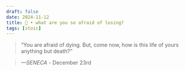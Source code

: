 ```yaml
---
draft: false 
date: 2024-11-12
title: 🗿 • what are you so afraid of losing?
tags: [stoic]
---
```


>  “You are afraid of dying. But, come now, how is this life of yours anything but death?”

> *—SENECA* - December 23rd